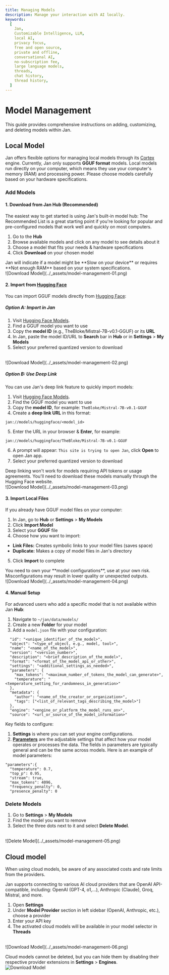 ```yaml
---
title: Managing Models
description: Manage your interaction with AI locally.
keywords:
  [
    Jan,
    Customizable Intelligence, LLM,
    local AI,
    privacy focus,
    free and open source,
    private and offline,
    conversational AI,
    no-subscription fee,
    large language models,
    threads,
    chat history,
    thread history,
  ]
---
```


# Model Management
This guide provides comprehensive instructions on adding, customizing, and deleting models within Jan. 

## Local Model

Jan offers flexible options for managing local models through its [Cortex](https://cortex.so/) engine. Currently, Jan only supports **GGUF format** models.
<Callout type="info">
Local models run directly on your computer, which means they use your computer's memory (RAM) and processing power. Please choose models carefully based on your hardware specifications.
</Callout>

### Add Models

#### 1. Download from Jan Hub (Recommended)
The easiest way to get started is using Jan's built-in model hub:
The Recommended List is a great starting point if you're looking for popular and pre-configured models that work well and quickly on most computers.
1. Go to the **Hub**
2. Browse available models and click on any model to see details about it
3. Choose a model that fits your needs & hardware specifications
4. Click **Download** on your chosen model

<Callout type="info">
Jan will indicate if a model might be **Slow on your device** or requires **Not enough RAM** based on your system specifications.
</Callout>

<br/>
![Download Model](../_assets/model-management-01.png)
<br/>

#### 2. Import from [Hugging Face](https://huggingface.co/) 
You can import GGUF models directly from [Hugging Face](https://huggingface.co/):

##### Option A: Import in Jan
1. Visit [Hugging Face Models](https://huggingface.co/models).
2. Find a GGUF model you want to use
3. Copy the **model ID** (e.g., TheBloke/Mistral-7B-v0.1-GGUF) or its **URL**
4. In Jan, paste the model ID/URL to **Search** bar in **Hub** or in **Settings** > **My Models**
5. Select your preferred quantized version to download

<br/>
![Download Model](../_assets/model-management-02.png)
<br/>

##### Option B: Use Deep Link
You can use Jan's deep link feature to quickly import models:
1. Visit [Hugging Face Models](https://huggingface.co/models).
2. Find the GGUF model you want to use
3. Copy the **model ID**, for example: `TheBloke/Mistral-7B-v0.1-GGUF`
4. Create a **deep link URL** in this format:
```
jan://models/huggingface/<model_id>
```
5. Enter the URL in your browser & **Enter**, for example:
```
jan://models/huggingface/TheBloke/Mistral-7B-v0.1-GGUF
```
6. A prompt will appear: `This site is trying to open Jan`, click **Open** to open Jan app.
7. Select your preferred quantized version to download

<Callout type="warning">
Deep linking won't work for models requiring API tokens or usage agreements. You'll need to download these models manually through the Hugging Face website.
</Callout>

<br/>
![Downlosd Model](../_assets/model-management-03.png)
<br/>



#### 3. Import Local Files
If you already have GGUF model files on your computer:
1. In Jan, go to **Hub** or **Settings** > **My Models**
2. Click **Import Model**
3. Select your **GGUF** file
4. Choose how you want to import:
  - **Link Files:** Creates symbolic links to your model files (saves space)
  - **Duplicate:** Makes a copy of model files in Jan's directory
5. Click **Import** to complete

<Callout type="warning">
You need to own your **model configurations**, use at your own risk. Misconfigurations may result in lower quality or unexpected outputs. 
</Callout>

<br/>
![Download Model](../_assets/model-management-04.png)
<br/>

#### 4. Manual Setup
For advanced users who add a specific model that is not available within Jan **Hub**:
1. Navigate to `~/jan/data/models/`
2. Create a new **Folder** for your model
3. Add a `model.json` file with your configuration:
```
  "id": "<unique_identifier_of_the_model>",
  "object": "<type_of_object, e.g., model, tool>",
  "name": "<name_of_the_model>",
  "version": "<version_number>",
  "description": "<brief_description_of_the_model>",
  "format": "<format_of_the_model_api_or_other>",
  "settings": "<additional_settings_as_needed>",
  "parameters": {
    "max_tokens": "<maximum_number_of_tokens_the_model_can_generate>",
    "temperature": "<temperature_setting_for_randomness_in_generation>"
  },
  "metadata": {
    "author": "<name_of_the_creator_or_organization>",
    "tags": ["<list_of_relevant_tags_describing_the_model>"]
  },
  "engine": "<engine_or_platform_the_model_runs_on>",
  "source": "<url_or_source_of_the_model_information>"
```
Key fields to configure:
1. **Settings** is where you can set your engine configurations.
2. [**Parameters**](/docs/models#model-parameters) are the adjustable settings that affect how your model operates or processes the data. The fields in parameters are typically general and can be the same across models. Here is an example of model parameters:
```
"parameters":{
  "temperature": 0.7,
  "top_p": 0.95,
  "stream": true,
  "max_tokens": 4096,
  "frequency_penalty": 0,
  "presence_penalty": 0
```


### Delete Models
1. Go to **Settings** > **My Models**
2. Find the model you want to remove
3. Select the three dots next to it and select **Delete Model**.

<br/>
![Delete Model](../_assets/model-management-05.png)
<br/>


## Cloud model
<Callout type="info">
When using cloud models, be aware of any associated costs and rate limits from the providers.
</Callout>

Jan supports connecting to various AI cloud providers that are OpenAI API-compatible, including: OpenAI (GPT-4, o1,...), Anthropic (Claude), Groq, Mistral, and more.
1. Open **Settings**
2. Under **Model Provider** section in left sidebar (OpenAI, Anthropic, etc.), choose a provider
3. Enter your API key
4. The activated cloud models will be available in your model selector in **Threads**

<br/>
![Download Model](../_assets/model-management-06.png)
<br/>

Cloud models cannot be deleted, but you can hide them by disabling their respective provider extensions in **Settings** > **Engines**.
<br/>
![Download Model](../_assets/model-management-07.png)
<br/>